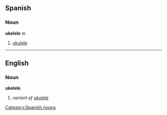 == Spanish ==
=== Noun ===
'''ukelele''' ''m''
# [[ukulele]]
[[Category:Spanish nouns]]
----

==English==
=== Noun ===
'''ukelele'''
# ''variant of'' [[ukulele]]